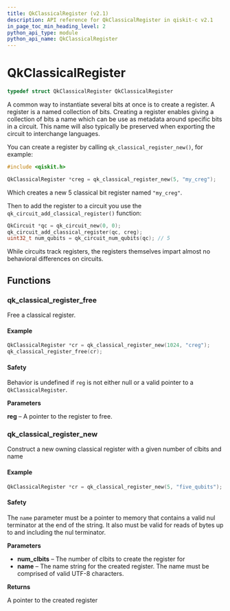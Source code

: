 ```yaml
---
title: QkClassicalRegister (v2.1)
description: API reference for QkClassicalRegister in qiskit-c v2.1
in_page_toc_min_heading_level: 2
python_api_type: module
python_api_name: QkClassicalRegister
---
```


# QkClassicalRegister

```c
typedef struct QkClassicalRegister QkClassicalRegister
```

A common way to instantiate several bits at once is to create a register. A register is a named collection of bits. Creating a register enables giving a collection of bits a name which can be use as metadata around specific bits in a circuit. This name will also typically be preserved when exporting the circuit to interchange languages.

You can create a register by calling `qk_classical_register_new()`, for example:

```c
#include <qiskit.h>

QkClassicalRegister *creg = qk_classical_register_new(5, "my_creg");
```

Which creates a new 5 classical bit register named `"my_creg"`.

Then to add the register to a circuit you use the `qk_circuit_add_classical_register()` function:

```c
QkCircuit *qc = qk_circuit_new(0, 0);
qk_circuit_add_classical_register(qc, creg);
uint32_t num_qubits = qk_circuit_num_qubits(qc); // 5
```

While circuits track registers, the registers themselves impart almost no behavioral differences on circuits.

## Functions

### qk\_classical\_register\_free

<Function id="qk_classical_register_free" signature="void qk_classical_register_free(QkClassicalRegister *reg)">
  Free a classical register.

  <span id="group__QkClassicalRegister_1autotoc_md8" />

  #### Example

  ```c
  QkClassicalRegister *cr = qk_classical_register_new(1024, "creg");
  qk_classical_register_free(cr);
  ```

  <span id="group__QkClassicalRegister_1autotoc_md9" />

  #### Safety

  <span id="group__QkClassicalRegister_1autotoc_md9" />

  Behavior is undefined if `reg` is not either null or a valid pointer to a `QkClassicalRegister`.

  **Parameters**

  **reg** – A pointer to the register to free.
</Function>

### qk\_classical\_register\_new

<Function id="qk_classical_register_new" signature="QkClassicalRegister *qk_classical_register_new(uint32_t num_clbits, const char *name)">
  Construct a new owning classical register with a given number of clbits and name

  <span id="group__QkClassicalRegister_1autotoc_md10" />

  #### Example

  ```c
  QkClassicalRegister *cr = qk_classical_register_new(5, "five_qubits");
  ```

  <span id="group__QkClassicalRegister_1autotoc_md11" />

  #### Safety

  <span id="group__QkClassicalRegister_1autotoc_md11" />

  The `name` parameter must be a pointer to memory that contains a valid nul terminator at the end of the string. It also must be valid for reads of bytes up to and including the nul terminator.

  **Parameters**

  *   **num\_clbits** – The number of clbits to create the register for
  *   **name** – The name string for the created register. The name must be comprised of valid UTF-8 characters.

  **Returns**

  A pointer to the created register
</Function>

